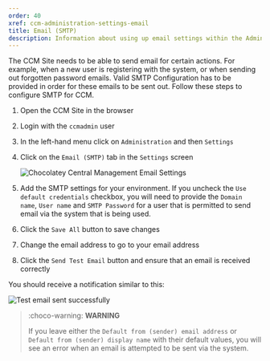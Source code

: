```yaml
---
order: 40
xref: ccm-administration-settings-email
title: Email (SMTP)
description: Information about using up email settings within the Administration Settings screen
---
```


The CCM Site needs to be able to send email for certain actions.  For example, when a new user is registering with the system, or when sending out forgotten password emails.  Valid SMTP Configuration has to be provided in order for these emails to be sent out.  Follow these steps to configure SMTP for CCM.

1. Open the CCM Site in the browser
1. Login with the `ccmadmin` user
1. In the left-hand menu click on `Administration` and then `Settings`
1. Click on the `Email (SMTP)` tab in the `Settings` screen

    ![Chocolatey Central Management Email Settings](/images/ccm-playwright/administration/settings/tab-email-(smtp).png)

1. Add the SMTP settings for your environment.  If you uncheck the `Use default credentials` checkbox, you will need to provide the `Domain name`, `User name` and `SMTP Password` for a user that is permitted to send email via the system that is being used.
1. Click the `Save All` button to save changes
1. Change the email address to go to your email address
1. Click the `Send Test Email` button and ensure that an email is received correctly

You should receive a notification similar to this:

![Test email sent successfully](/images/ccm-playwright/administration/settings/email-(smtp)-toast-success.png)

> :choco-warning: **WARNING**
>
> If you leave either the `Default from (sender) email address` or `Default from (sender) display name` with their default values, you will see an error when an email is attempted to be sent via the system.
